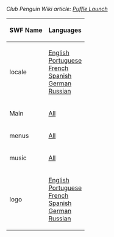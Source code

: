 ''Club Penguin Wiki article: [[clubpenguinwiki:Puffle Launch|Puffle Launch]]''

<center>
{|class="wikitable" border="1"
!SWF Name
!Languages
|-
|locale||[[Media:GamesPuffleLaunchLangENLocale.swf|English]]<br>[[Media:GamesPuffleLaunchLangPTLocale.swf|Portuguese]]<br>[[Media:GamesPuffleLaunchLangFRLocale.swf|French]]<br>[[Media:GamesPuffleLaunchLangESLocale.swf|Spanish]]<br>[[Media:GamesPuffleLaunchLangDELocale.swf|German]]<br>[[Media:GamesPuffleLaunchLangRULocale.swf|Russian]]
|-
|Main||[[Media:GamesPuffleLaunchMain.swf|All]]
|-
|menus||[[Media:GamesPuffleLaunchMenus.swf|All]]
|-
|music||[[Media:Music124.swf|All]]
|-
|logo||[[Media:GamesPuffleLaunchLangENLogo.swf|English]]<br>[[Media:GamesPuffleLaunchLangPTLogo.swf|Portuguese]]<br>[[Media:GamesPuffleLaunchLangFRLogo.swf|French]]<br>[[Media:GamesPuffleLaunchLangESLogo.swf|Spanish]]<br>[[Media:GamesPuffleLaunchLangDELogo.swf|German]]<br>[[Media:GamesPuffleLaunchLangRULogo.swf|Russian]]
|}
</center>
